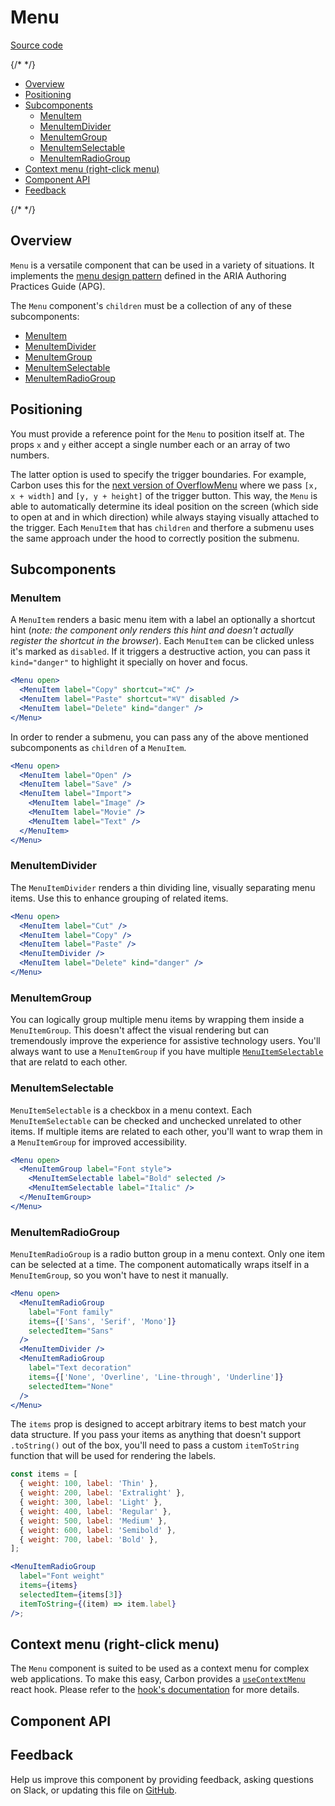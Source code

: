 
<Meta isTemplate />

# Menu

[Source code](https://github.com/carbon-design-system/carbon/tree/main/packages/react/src/components/Menu)

{/* <!-- START doctoc generated TOC please keep comment here to allow auto update --> <!-- DON'T EDIT THIS SECTION, INSTEAD RE-RUN doctoc TO UPDATE --> */}

- [Overview](#overview)
- [Positioning](#positioning)
- [Subcomponents](#subcomponents)
  - [MenuItem](#menuitem)
  - [MenuItemDivider](#menuitemdivider)
  - [MenuItemGroup](#menuitemgroup)
  - [MenuItemSelectable](#menuitemselectable)
  - [MenuItemRadioGroup](#menuitemradiogroup)
- [Context menu (right-click menu)](#context-menu-right-click-menu)
- [Component API](#component-api)
- [Feedback](#feedback)

{/* <!-- END doctoc generated TOC please keep comment here to allow auto update --> */}

## Overview

`Menu` is a versatile component that can be used in a variety of situations. It
implements the
[menu design pattern](https://www.w3.org/WAI/ARIA/apg/patterns/menubar/) defined
in the ARIA Authoring Practices Guide (APG).

The `Menu` component's `children` must be a collection of any of these
subcomponents:

- [MenuItem](#menuitem)
- [MenuItemDivider](#menuitemdivider)
- [MenuItemGroup](#menuitemgroup)
- [MenuItemSelectable](#menuitemselectable)
- [MenuItemRadioGroup](#menuitemradiogroup)

## Positioning

You must provide a reference point for the `Menu` to position itself at. The
props `x` and `y` either accept a single number each or an array of two numbers.

The latter option is used to specify the trigger boundaries. For example, Carbon
uses this for the
[next version of OverflowMenu](/story/experimental-feature-flags-overflowmenu--overflow-menu)
where we pass `[x, x + width]` and `[y, y + height]` of the trigger button. This
way, the `Menu` is able to automatically determine its ideal position on the
screen (which side to open at and in which direction) while always staying
visually attached to the trigger. Each `MenuItem` that has `children` and
therfore a submenu uses the same approach under the hood to correctly position
the submenu.

## Subcomponents

### MenuItem

A `MenuItem` renders a basic menu item with a label an optionally a shortcut
hint (_note: the component only renders this hint and doesn't actually register
the shortcut in the browser_). Each `MenuItem` can be clicked unless it's marked
as `disabled`. If it triggers a destructive action, you can pass it
`kind="danger"` to highlight it specially on hover and focus.

```jsx
<Menu open>
  <MenuItem label="Copy" shortcut="⌘C" />
  <MenuItem label="Paste" shortcut="⌘V" disabled />
  <MenuItem label="Delete" kind="danger" />
</Menu>
```

In order to render a submenu, you can pass any of the above mentioned
subcomponents as `children` of a `MenuItem`.

```jsx
<Menu open>
  <MenuItem label="Open" />
  <MenuItem label="Save" />
  <MenuItem label="Import">
    <MenuItem label="Image" />
    <MenuItem label="Movie" />
    <MenuItem label="Text" />
  </MenuItem>
</Menu>
```

### MenuItemDivider

The `MenuItemDivider` renders a thin dividing line, visually separating menu
items. Use this to enhance grouping of related items.

```jsx
<Menu open>
  <MenuItem label="Cut" />
  <MenuItem label="Copy" />
  <MenuItem label="Paste" />
  <MenuItemDivider />
  <MenuItem label="Delete" kind="danger" />
</Menu>
```

### MenuItemGroup

You can logically group multiple menu items by wrapping them inside a
`MenuItemGroup`. This doesn't affect the visual rendering but can tremendously
improve the experience for assistive technology users. You'll always want to use
a `MenuItemGroup` if you have multiple
[`MenuItemSelectable`](#menuitemselectable) that are relatd to each other.

### MenuItemSelectable

`MenuItemSelectable` is a checkbox in a menu context. Each `MenuItemSelectable`
can be checked and unchecked unrelated to other items. If multiple items are
related to each other, you'll want to wrap them in a `MenuItemGroup` for
improved accessibility.

```jsx
<Menu open>
  <MenuItemGroup label="Font style">
    <MenuItemSelectable label="Bold" selected />
    <MenuItemSelectable label="Italic" />
  </MenuItemGroup>
</Menu>
```

### MenuItemRadioGroup

`MenuItemRadioGroup` is a radio button group in a menu context. Only one item
can be selected at a time. The component automatically wraps itself in a
`MenuItemGroup`, so you won't have to nest it manually.

```jsx
<Menu open>
  <MenuItemRadioGroup
    label="Font family"
    items={['Sans', 'Serif', 'Mono']}
    selectedItem="Sans"
  />
  <MenuItemDivider />
  <MenuItemRadioGroup
    label="Text decoration"
    items={['None', 'Overline', 'Line-through', 'Underline']}
    selectedItem="None"
  />
</Menu>
```

The `items` prop is designed to accept arbitrary items to best match your data
structure. If you pass your items as anything that doesn't support `.toString()`
out of the box, you'll need to pass a custom `itemToString` function that will
be used for rendering the labels.

```jsx
const items = [
  { weight: 100, label: 'Thin' },
  { weight: 200, label: 'Extralight' },
  { weight: 300, label: 'Light' },
  { weight: 400, label: 'Regular' },
  { weight: 500, label: 'Medium' },
  { weight: 600, label: 'Semibold' },
  { weight: 700, label: 'Bold' },
];

<MenuItemRadioGroup
  label="Font weight"
  items={items}
  selectedItem={items[3]}
  itemToString={(item) => item.label}
/>;
```

## Context menu (right-click menu)

The `Menu` component is suited to be used as a context menu for complex web
applications. To make this easy, Carbon provides a
[`useContextMenu`](/story/hooks-usecontextmenu--use-context-menu) react hook.
Please refer to the
[hook's documentation](/docs/hooks-usecontextmenu--use-context-menu) for more
details.

## Component API

<ArgTypes />

## Feedback

Help us improve this component by providing feedback, asking questions on Slack,
or updating this file on
[GitHub](https://github.com/carbon-design-system/carbon/edit/main/packages/react/src/components/Menu/Menu.mdx).
